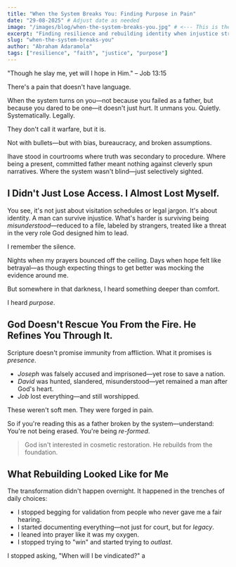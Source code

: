 ```yaml
---
title: "When the System Breaks You: Finding Purpose in Pain"
date: "29-08-2025" # Adjust date as needed
image: "/images/blog/when-the-system-breaks-you.jpg" # <--- This is the path you would use
excerpt: "Finding resilience and rebuilding identity when injustice strikes fathers."
slug: "when-the-system-breaks-you"
author: "Abraham Adaramola"
tags: ["resilience", "faith", "justice", "purpose"]
---
```


"Though he slay me, yet will I hope in Him." – Job 13:15

There's a pain that doesn't have language.

When the system turns on you—not because you failed as a father, but because you dared to be one—it doesn't just hurt. It unmans you. Quietly. Systematically. Legally.

They don't call it warfare, but it is.

Not with bullets—but with bias, bureaucracy, and broken assumptions.

Ihave stood in courtrooms where truth was secondary to procedure. Where being a present, committed father meant nothing against cleverly spun narratives. Where the system wasn't blind—just selectively sighted.

## I Didn't Just Lose Access. I Almost Lost Myself.

You see, it's not just about visitation schedules or legal jargon. It's about identity. A man can survive injustice. What's harder is surviving being *misunderstood*—reduced to a file, labeled by strangers, treated like a threat in the very role God designed him to lead.

I remember the silence.

Nights when my prayers bounced off the ceiling. Days when hope felt like betrayal—as though expecting things to get better was mocking the evidence around me.

But somewhere in that darkness, I heard something deeper than comfort.

I heard *purpose*.

## God Doesn't Rescue You From the Fire. He Refines You Through It.

Scripture doesn't promise immunity from affliction. What it promises is *presence*.

- *Joseph* was falsely accused and imprisoned—yet rose to save a nation.  
- *David* was hunted, slandered, misunderstood—yet remained a man after God's heart.  
- *Job* lost everything—and still worshipped.  

These weren't soft men. They were forged in pain.

So if you're reading this as a father broken by the system—understand: You're not being erased. You're being *re-formed*.

> God isn't interested in cosmetic restoration. He rebuilds from the foundation.

## What Rebuilding Looked Like for Me

The transformation didn't happen overnight. It happened in the trenches of daily choices:

- I stopped begging for validation from people who never gave me a fair hearing.  
- I started documenting everything—not just for court, but for *legacy*.  
- I leaned into prayer like it was my oxygen.  
- I stopped trying to "win" and started trying to *outlast*.  

I stopped asking, "When will I be vindicated?" a